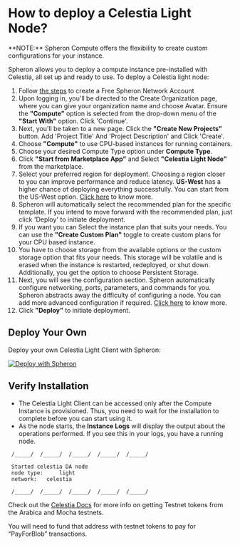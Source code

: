 
# How to deploy a Celestia Light Node?

<VideoPlayer embedId="IYQN5VXH9N4" />

<Callout type="info">
  **NOTE:** Spheron Compute offers the flexibility to create custom
  configurations for your instance.
</Callout>

Spheron allows you to deploy a compute instance pre-installed with Celestia, all set up and ready to use.
To deploy a Celestia light node:

1. Follow [the steps](https://blog.spheron.network/deploy-a-celestia-light-node-on-spheron-in-minutes#heading-step-by-step-guide) to create a Free Spheron Network Account  
2. Upon logging in, you'll be directed to the Create Organization page, where you can give your organization name and choose Avatar. Ensure the **"Compute"** option is selected from the drop-down menu of the **"Start With"** option. Click 'Continue'. 
3. Next, you'll be taken to a new page. Click the **"Create New Projects"** button. Add 'Project Title' And 'Project Description' and Click 'Create'.
4. Choose **"Compute"** to use CPU-based instances for running containers.
5. Choose your desired Compute Type option under **Compute Type**.
6. Click **"Start from Marketplace App"** and Select **"Celestia Light Node"** from the marketplace.
7. Select your preferred region for deployment. Choosing a region closer to you can improve performance and reduce latency. **US-West** has a higher chance of deploying everything successfully. You can start from the US-West option. [Click here](/compute/cluster/compute/#region) to know more.
8. Spheron will automatically select the recommended plan for the specific template. If you intend to move forward with the recommended plan, just click 'Deploy' to initiate deployment.
9. If you want you can Select the instance plan that suits your needs. You can use the **"Create Custom Plan"** toggle to create custom plans for your CPU based instance.
10. You have to choose storage from the available options or the custom storage option that fits your needs. This storage will be volatile and is erased when the instance is restarted, redeployed, or shut down. Additionally, you get the option to choose Persistent Storage.
11. Next, you will see the configuration section. Spheron automatically configure networking, ports, parameters, and commands for you. Spheron abstracts away the difficulty of configuring a node.
    You can add more advanced configuration if required. [Click here](/compute/cluster/compute/#advance-configuration-1) to know more.
12. Click **"Deploy"** to initiate deployment.


## Deploy Your Own

Deploy your own Celestia Light Client with Spheron:

[![Deploy with Spheron](https://bafybeihxqi3jlv6cy2ogh6jjljinntisolbspxcrbgykyv6e5xyzujl3aa.ipfs.sphn.link/spheron-deploy.svg)](https://app.spheron.network/#/compute/marketplace?template=Celestia%20Light%20Node&templateId=65a7c87367881e47ff6df9ad)

## Verify Installation

- The Celestia Light Client can be accessed only after the Compute Instance is provisioned.
  Thus, you need to wait for the installation to complete before you can start using it.
- As the node starts, the **Instance Logs** will display the output about the operations performed. If you see this in your logs, you have a running node.

```
 /_____/  /_____/  /_____/  /_____/  /_____/

 Started celestia DA node
 node type: 	light
 network: 	celestia

 /_____/  /_____/  /_____/  /_____/  /_____/
```

Check out the [Celestia Docs](https://docs.celestia.org/nodes/light-node#testnet-tokens) for more info on getting Testnet tokens from the Arabica and Mocha testnets.

You will need to fund that address with testnet tokens to pay for “PayForBlob” transactions.

<Navigation name="Deploy Celestia Light Node" />
